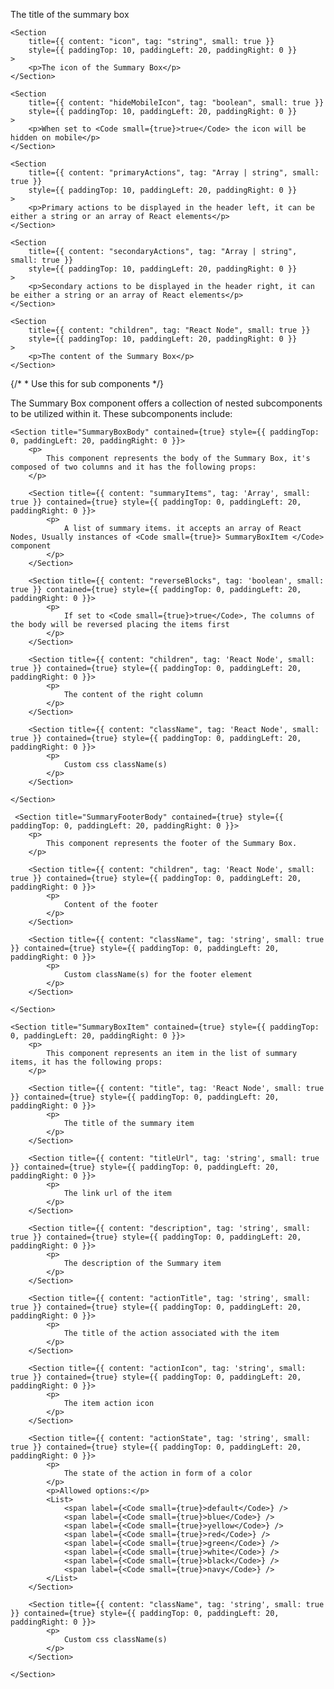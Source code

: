 
<PackageInstallGuide packageName="@wpmudev/sui-summary-box" />

<Section title="Props" border={true}>
	<Section
		title={{ content: "title*", tag: "string", small: true }}
		style={{ paddingTop: 10, paddingLeft: 20, paddingRight: 0 }}
	>
		<p>The title of the summary box</p>
	</Section>

    <Section
    	title={{ content: "icon", tag: "string", small: true }}
    	style={{ paddingTop: 10, paddingLeft: 20, paddingRight: 0 }}
    >
    	<p>The icon of the Summary Box</p>
    </Section>

    <Section
    	title={{ content: "hideMobileIcon", tag: "boolean", small: true }}
    	style={{ paddingTop: 10, paddingLeft: 20, paddingRight: 0 }}
    >
    	<p>When set to <Code small={true}>true</Code> the icon will be hidden on mobile</p>
    </Section>

    <Section
    	title={{ content: "primaryActions", tag: "Array | string", small: true }}
    	style={{ paddingTop: 10, paddingLeft: 20, paddingRight: 0 }}
    >
    	<p>Primary actions to be displayed in the header left, it can be either a string or an array of React elements</p>
    </Section>

    <Section
    	title={{ content: "secondaryActions", tag: "Array | string", small: true }}
    	style={{ paddingTop: 10, paddingLeft: 20, paddingRight: 0 }}
    >
    	<p>Secondary actions to be displayed in the header right, it can be either a string or an array of React elements</p>
    </Section>

    <Section
    	title={{ content: "children", tag: "React Node", small: true }}
    	style={{ paddingTop: 10, paddingLeft: 20, paddingRight: 0 }}
    >
    	<p>The content of the Summary Box</p>
    </Section>

</Section>

{/* * Use this for sub components */}

<Section
	title="Sub Components"
	contained={true}
	style={{ paddingTop: 30, paddingBottom: 0 }}
>
		<p>The Summary Box component offers a collection of nested subcomponents to be utilized within it. These subcomponents include:</p>

    <Section title="SummaryBoxBody" contained={true} style={{ paddingTop: 0, paddingLeft: 20, paddingRight: 0 }}>
    	<p>
    		This component represents the body of the Summary Box, it's composed of two columns and it has the following props:
    	</p>

    	<Section title={{ content: "summaryItems", tag: 'Array', small: true }} contained={true} style={{ paddingTop: 0, paddingLeft: 20, paddingRight: 0 }}>
    		<p>
    			A list of summary items. it accepts an array of React Nodes, Usually instances of <Code small={true}> SummaryBoxItem </Code> component
    		</p>
    	</Section>

    	<Section title={{ content: "reverseBlocks", tag: 'boolean', small: true }} contained={true} style={{ paddingTop: 0, paddingLeft: 20, paddingRight: 0 }}>
    		<p>
    			If set to <Code small={true}>true</Code>, The columns of the body will be reversed placing the items first
    		</p>
    	</Section>

    	<Section title={{ content: "children", tag: 'React Node', small: true }} contained={true} style={{ paddingTop: 0, paddingLeft: 20, paddingRight: 0 }}>
    		<p>
    			The content of the right column
    		</p>
    	</Section>

    	<Section title={{ content: "className", tag: 'React Node', small: true }} contained={true} style={{ paddingTop: 0, paddingLeft: 20, paddingRight: 0 }}>
    		<p>
    			Custom css className(s)
    		</p>
    	</Section>

    </Section>

     <Section title="SummaryFooterBody" contained={true} style={{ paddingTop: 0, paddingLeft: 20, paddingRight: 0 }}>
    	<p>
    		This component represents the footer of the Summary Box.
    	</p>

    	<Section title={{ content: "children", tag: 'React Node', small: true }} contained={true} style={{ paddingTop: 0, paddingLeft: 20, paddingRight: 0 }}>
    		<p>
    			Content of the footer
    		</p>
    	</Section>

    	<Section title={{ content: "className", tag: 'string', small: true }} contained={true} style={{ paddingTop: 0, paddingLeft: 20, paddingRight: 0 }}>
    		<p>
    			Custom className(s) for the footer element
    		</p>
    	</Section>

    </Section>

    <Section title="SummaryBoxItem" contained={true} style={{ paddingTop: 0, paddingLeft: 20, paddingRight: 0 }}>
    	<p>
    		This component represents an item in the list of summary items, it has the following props:
    	</p>

    	<Section title={{ content: "title", tag: 'React Node', small: true }} contained={true} style={{ paddingTop: 0, paddingLeft: 20, paddingRight: 0 }}>
    		<p>
    			The title of the summary item
    		</p>
    	</Section>

    	<Section title={{ content: "titleUrl", tag: 'string', small: true }} contained={true} style={{ paddingTop: 0, paddingLeft: 20, paddingRight: 0 }}>
    		<p>
    			The link url of the item
    		</p>
    	</Section>

    	<Section title={{ content: "description", tag: 'string', small: true }} contained={true} style={{ paddingTop: 0, paddingLeft: 20, paddingRight: 0 }}>
    		<p>
    			The description of the Summary item
    		</p>
    	</Section>

    	<Section title={{ content: "actionTitle", tag: 'string', small: true }} contained={true} style={{ paddingTop: 0, paddingLeft: 20, paddingRight: 0 }}>
    		<p>
    			The title of the action associated with the item
    		</p>
    	</Section>

    	<Section title={{ content: "actionIcon", tag: 'string', small: true }} contained={true} style={{ paddingTop: 0, paddingLeft: 20, paddingRight: 0 }}>
    		<p>
    			The item action icon
    		</p>
    	</Section>

    	<Section title={{ content: "actionState", tag: 'string', small: true }} contained={true} style={{ paddingTop: 0, paddingLeft: 20, paddingRight: 0 }}>
    		<p>
    			The state of the action in form of a color
    		</p>
    		<p>Allowed options:</p>
    		<List>
    			<span label={<Code small={true}>default</Code>} />
    			<span label={<Code small={true}>blue</Code>} />
    			<span label={<Code small={true}>yellow</Code>} />
    			<span label={<Code small={true}>red</Code>} />
    			<span label={<Code small={true}>green</Code>} />
    			<span label={<Code small={true}>white</Code>} />
    			<span label={<Code small={true}>black</Code>} />
    			<span label={<Code small={true}>navy</Code>} />
    		</List>
    	</Section>

    	<Section title={{ content: "className", tag: 'string', small: true }} contained={true} style={{ paddingTop: 0, paddingLeft: 20, paddingRight: 0 }}>
    		<p>
    			Custom css className(s)
    		</p>
    	</Section>

    </Section>

</Section>
